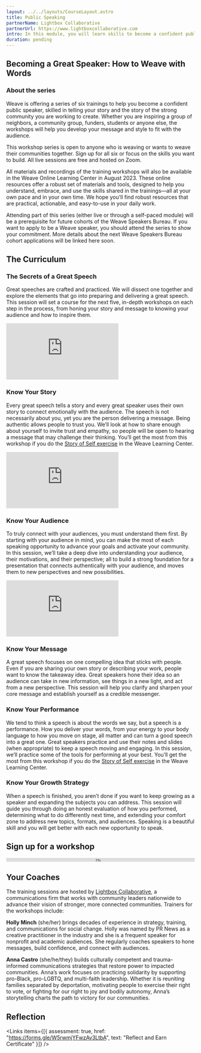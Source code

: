 ```yaml
---
layout: ../../layouts/CourseLayout.astro
title: Public Speaking
partnerName: Lightbox Collaborative
partnerUrl: https://www.lightboxcollaborative.com
intro: In this module, you will learn skills to become a confident public speaker through live workshops and online learning materials.
duration: pending
---
```


## Becoming a Great Speaker: How to Weave with Words 

### About the series

Weave is offering a series of six trainings to help you become a confident public speaker, skilled in telling your story and the story of the strong community you are working to create. Whether you are inspiring a group of neighbors, a community group, funders, students or anyone else, the workshops will help you develop your message and style to fit with the audience. 

This workshop series is open to anyone who is weaving or wants to weave their communities together. Sign up for all six or focus on the skills you want to build. All live sessions are free and hosted on Zoom.

All materials and recordings of the training workshops will also be available in the Weave Online Learning Center in August 2023. These online resources offer a robust set of materials and tools, designed to help you understand, embrace, and use the skills shared in the trainings—all at your own pace and in your own time. We hope you’ll find robust resources that are practical, actionable, and easy-to-use in your daily work.

Attending part of this series (either live or through a self-paced module) will be a prerequisite for future cohorts of the Weave Speakers Bureau. If you want to apply to be a Weave speaker, you should attend the series to show your commitment. More details about the next Weave Speakers Bureau cohort applications will be linked here soon.


## The Curriculum

### The Secrets of a Great Speech

Great speeches are crafted and practiced. We will dissect one together and explore the elements that go into preparing and delivering a great speech. This session will set a course for the next five, in-depth workshops on each step in the process, from honing your story and message to knowing your audience and how to inspire them.

<Embed src="https://player.vimeo.com/video/844326659" />

### Know Your Story

Every great speech tells a story and every great speaker uses their own story to connect emotionally with the audience. The speech is not necessarily about you, yet you are the person delivering a message. Being authentic allows people to trust you. We’ll look at how to share enough about yourself to invite trust and empathy, so people will be open to hearing a message that may challenge their thinking. You’ll get the most from this workshop if you do the [Story of Self exercise](https://learning.weavers.org/storytelling/public-narrative#unit-1-story-of-self) in the Weave Learning Center.

<Embed src="https://player.vimeo.com/video/848187972" />

### Know Your Audience

To truly connect with your audiences, you must understand them first. By starting with your audience in mind, you can make the most of each speaking opportunity to advance your goals and activate your community. In this session, we’ll take a deep dive into understanding your audience, their motivations, and their perspective; all to build a strong foundation for a presentation that connects authentically with your audience, and moves them to new perspectives and new possibilities.

<Embed src="https://player.vimeo.com/video/858649154" />

### Know Your Message

A great speech focuses on one compelling idea that sticks with people. Even if you are sharing your own story or describing your work, people want to know the takeaway idea. Great speakers hone their idea so an audience can take in new information, see things in a new light, and act from a new perspective. This session will help you clarify and sharpen your core message and establish yourself as a credible messenger.

### Know Your Performance

We tend to think a speech is about the words we say, but a speech is a performance. How you deliver your words, from your energy to your body language to how you move on stage, all matter and can turn a good speech into a great one. Great speakers practice and use their notes and slides (when appropriate) to keep a speech moving and engaging. In this session, we’ll practice some of the tools for performing at your best. You’ll get the most from this workshop if you do the [Story of Self exercise](https://learning.weavers.org/storytelling/public-narrative#unit-1-story-of-self) in the Weave Learning Center.

### Know Your Growth Strategy

When a speech is finished, you aren’t done if you want to keep growing as a speaker and expanding the subjects you can address. This session will guide you through doing an honest evaluation of how you performed, determining what to do differently next time, and extending your comfort zone to address new topics, formats, and audiences. Speaking is a beautiful skill and you will get better with each new opportunity to speak.

## Sign up for a workshop

<script type="text/javascript" src="https://community.weavers.org/static/wro/ecc.js"></script><iframe class="embedded-content-iframe widget-iframe-709807567571183806" src="https://community.weavers.org/ew/709807567571183806" width="100%" height="10" frameborder="0" onload="SocialStrataEmbed.getHeight(this);"></iframe>

## Your Coaches

The training sessions are hosted by [Lightbox Collaborative](https://www.lightboxcollaborative.com), a communications firm that works with community leaders nationwide to advance their vision of stronger, more connected communities. Trainers for the workshops include:

**Holly Minch** (she/her) brings decades of experience in strategy, training, and communications for social change. Holly was named by PR News as a creative practitioner in the industry and she is a frequent speaker for nonprofit and academic audiences. She regularly coaches speakers to hone messages, build confidence, and connect with audiences.

**Anna Castro** (she/he/they) builds culturally competent and trauma-informed communications strategies that restore power to impacted communities. Anna’s work focuses on practicing  solidarity by supporting pro-Black, pro-LGBTQ, and multi-faith leadership. Whether it is reuniting families separated by deportation, motivating people to exercise their right to vote, or fighting for our right to joy and bodily autonomy, Anna’s storytelling charts the path to victory for our communities. 

## Reflection

<Links
  items={[{
    assessment: true,
    href: "https://forms.gle/W5rwmjYFwzAv3LtbA",
    text: "Reflect and Earn Certificate"
  }]}
/>
